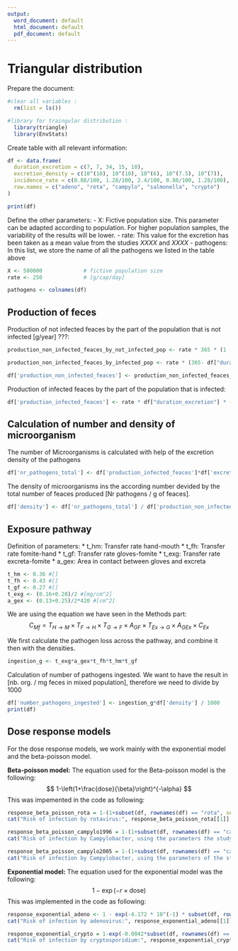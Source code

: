 ```yaml
---
output:
  word_document: default
  html_document: default
  pdf_document: default
---
```

# Triangular distribution

Prepare the document:
```r
#clear all variables :
  rm(list = ls())

#library for traingular distribution :
  library(triangle)
  library(EnvStats)
```


Create table with all relevant information:
```r
df <- data.frame(
  duration_excretion = c(7, 7, 34, 15, 10),
  excretion_density = c(10^(10), 10^(10), 10^(6), 10^(7.5), 10^(7)),  
  incidence_rate = c(0.88/100, 1.28/100, 2.4/100, 0.88/100, 1.28/100),  
  row.names = c("adeno", "rota", "campylo", "salmonella", "crypto")  
)

print(df)
```


Define the other parameters:
- X: Fictive population size. This parameter can be adapted according to population. For higher population samples, the variability of the results will be lower.
- rate: This value for the excretion has been taken as a mean value from the studies *XXXX* and *XXXX*
- pathogens: In this list, we store the name of all the pathogens we listed in the table above
```r
X <- 500000             # fictive population size    
rate <- 250             # [g/cap/day] 

pathogens <- colnames(df)
```


## Production of feces

Production of not infected feaces by the part of the population that is not infected [g/year] ???:
```r
production_non_infected_feaces_by_not_infected_pop <- rate * 365 * (1 - df["incidence_rate"]) * X

production_non_infected_feaces_by_infected_pop <- rate * (365- df["duration_excretion"]) * (df["incidence_rate"]) * X

df['production_non_infected_feaces'] <- production_non_infected_feaces_by_not_infected_pop + production_non_infected_feaces_by_infected_pop
```

Production of infected feaces by the part of the population that is infected:
```r
df['production_infected_feaces'] <- rate * df["duration_excretion"] * (df["incidence_rate"]) * X
```


## Calculation of number and density of microorganism

The number of Microorganisms is calculated with help of the excretion density of the pathogens
```r
df['nr_pathogens_total'] <- df['production_infected_feaces']*df['excretion_density']
```

The density of microorganisms ins the according number devided by the total number of feaces produced [Nr pathogens / g of feaces]. 
```r
df['density'] <- df['nr_pathogens_total'] / df['production_non_infected_feaces']
```


## Exposure pathway

Definition of parameters:
* t_hm: Transfer rate hand-mouth
* t_fh: Transfer rate fomite-hand
* t_gf: Transfer rate gloves-fomite
* t_exg: Transfer rate excreta-fomite
* a_gex: Area in contact between gloves and excreta
```r
t_hm <- 0.36 #[]
t_fh <- 0.43 #[]
t_gf <- 0.27 #[]
t_exg <- (0.16+0.28)/2 #[mg/cm^2]
a_gex <- (0.13+0.25)/2*420 #[cm^2]
```

We are using the equation we have seen in the Methods part:
$$
C_{Mf} = T_{H\rightarrow M} \times T_{F\rightarrow H} \times T_{G\rightarrow F} \times A_{GF} \times T_{Ex\rightarrow G} \times A_{GEx} \times C_{Ex}
$$

We first calculate the pathogen loss across the pathway, and combine it then with the densities. 
```r
ingestion_g <- t_exg*a_gex*t_fh*t_hm*t_gf
```

Calculation of number of pathogens ingested. We want to have the result in [nb. org.  / mg feces in mixed population], therefore we need to divide by 1000
```r
df['number_pathogens_ingested'] <- ingestion_g*df['density'] / 1000
print(df)
```


## Dose response models

For the dose response models, we work mainly with the exponential model and the beta-poisson model.

**Beta-poisson model:**\n
The equation used for the Beta-poisson model is the following:
$$
1-\left(1+\frac{dose}{\beta}\right)^{-\alpha}
$$
This was impemented in the code as following:
```r
response_beta_poisson_rota = 1-(1+subset(df, rownames(df) == "rota", select = "number_pathogens_ingested")/(0.42))^(-0.26)
cat("Risk of infection by rotavirus:", response_beta_poisson_rota[[1]], "\n")

response_beta_poisson_campylo1996 = 1-(1+subset(df, rownames(df) == "campylo", select = "number_pathogens_ingested")/(7.59))^(-0.145)
cat("Risk of infection by Campylobacter, using the parameters the study of 1996:", response_beta_poisson_campylo1996[[1]], "\n")

response_beta_poisson_campylo2005 = 1-(1+subset(df, rownames(df) == "campylo", select = "number_pathogens_ingested")/(0.011))^(-0.024)
cat("Risk of infection by Campylobacter, using the parameters of the study of 2005:", response_beta_poisson_campylo2005[[1]], "\n")
```

**Exponential model:**\n
The equation used for the exponential model was the following:
$$
1 - \exp(-r \times \text{dose})
$$
This was implemented in the code as following:
```r
response_exponential_adeno <- 1 - exp(-4.172 * 10^(-1) * subset(df, rownames(df) == "adeno", select = "number_pathogens_ingested"))
cat("Risk of infection by adenovirus:", response_exponential_adeno[[1]], "\n")

response_exponential_crypto = 1-exp(-0.0042*subset(df, rownames(df) == "crypto", select = "number_pathogens_ingested")) 
cat("Risk of infection by cryptosporidium:", response_exponential_crypto[[1]], "\n")
```





